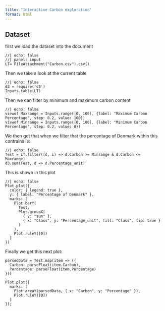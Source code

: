 ```yaml
---
title: "Interactive Carbon exploration"
format: html
---
```


## Dataset

first we load the dataset into the document

```ojs
//| echo: false
//| panel: input
LT= FileAttachment("Carbon.csv").csv()
```

Then we take a look at the current table

```ojs
//| echo: false
d3 = require('d3')
Inputs.table(LT)
```

Then we can filter by minimum and maximum carbon content

```ojs
//| echo: false
viewof Maxrange = Inputs.range([0, 100], {label: "Maximum Carbon Percentage", step: 0.2, value: 100})
viewof Minrange = Inputs.range([0, 100], {label: "Minimum Carbon Percentage", step: 0.2, value: 0})
```


We then get that when we filter that the percentage of Denmark within this contrains is:

```ojs
//| echo: false
Test = LT.filter((d, i) => d.Carbon >= Minrange & d.Carbon <= Maxrange)
d3.sum(Test, d => d.Percentage_unit)
```

This is shown in this plot 

```ojs
//| echo: false
Plot.plot({
  color: { legend: true },
  y: { label: "Percentage of Denmark" },
  marks: [
    Plot.barY(
      Test,
      Plot.groupX(
        { y: "sum" },
        { x: "Class", y: "Percentage_unit", fill: "Class", tip: true }
      )
    ),
    Plot.ruleY([0])
  ]
})
```

Finally we get this next plot:

```ojs
parsedData = Test.map(item => ({
  Carbon: parseFloat(item.Carbon),
  Percentage: parseFloat(item.Percentage)
}))

Plot.plot({
  marks: [
    Plot.areaY(parsedData, { x: "Carbon", y: "Percentage" }),
    Plot.ruleY([0])
  ]
});
```


